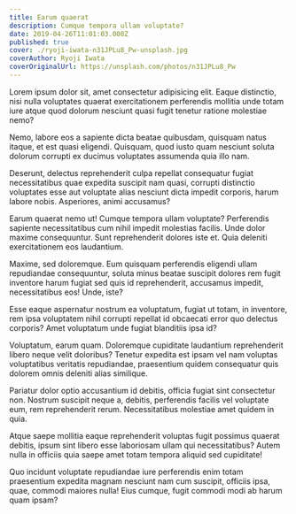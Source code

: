 ```yaml
---
title: Earum quaerat
description: Cumque tempora ullam voluptate? 
date: 2019-04-26T11:01:03.000Z
published: true
cover: ./ryoji-iwata-n31JPLu8_Pw-unsplash.jpg
coverAuthor: Ryoji Iwata
coverOriginalUrl: https://unsplash.com/photos/n31JPLu8_Pw
---
```


Lorem ipsum dolor sit, amet consectetur adipisicing elit. Eaque distinctio, nisi nulla voluptates quaerat exercitationem perferendis mollitia unde totam iure atque quod dolorum nesciunt quasi fugit tenetur ratione molestiae nemo?

Nemo, labore eos a sapiente dicta beatae quibusdam, quisquam natus itaque, et est quasi eligendi. Quisquam, quod iusto quam nesciunt soluta dolorum corrupti ex ducimus voluptates assumenda quia illo nam.

Deserunt, delectus reprehenderit culpa repellat consequatur fugiat necessitatibus quae expedita suscipit nam quasi, corrupti distinctio voluptates esse aut voluptate alias nesciunt dicta impedit corporis, harum labore nobis. Asperiores, animi accusamus?

Earum quaerat nemo ut! Cumque tempora ullam voluptate? Perferendis sapiente necessitatibus cum nihil impedit molestias facilis. Unde dolor maxime consequuntur. Sunt reprehenderit dolores iste et. Quia deleniti exercitationem eos laudantium.

Maxime, sed doloremque. Eum quisquam perferendis eligendi ullam repudiandae consequuntur, soluta minus beatae suscipit dolores rem fugit inventore harum fugiat sed quis id reprehenderit, accusamus impedit, necessitatibus eos! Unde, iste?

Esse eaque aspernatur nostrum ea voluptatum, fugiat ut totam, in inventore, rem ipsa voluptatem nihil corrupti repellat id obcaecati error quo delectus corporis? Amet voluptatum unde fugiat blanditiis ipsa id?

Voluptatum, earum quam. Doloremque cupiditate laudantium reprehenderit libero neque velit doloribus? Tenetur expedita est ipsam vel nam voluptas voluptatibus veritatis repudiandae, praesentium quidem consequatur quis dolorem omnis deleniti alias similique.

Pariatur dolor optio accusantium id debitis, officia fugiat sint consectetur non. Nostrum suscipit neque a, debitis, perferendis facilis vel voluptate eum, rem reprehenderit rerum. Necessitatibus molestiae amet quidem in quia.

Atque saepe mollitia eaque reprehenderit voluptas fugit possimus quaerat debitis, ipsum sint libero esse laboriosam ullam qui necessitatibus? Autem nulla in officiis quia saepe amet totam tempora aliquid sed cupiditate!

Quo incidunt voluptate repudiandae iure perferendis enim totam praesentium expedita magnam nesciunt nam cum suscipit, officiis ipsa, quae, commodi maiores nulla! Eius cumque, fugit commodi modi ab harum quam ipsam?

